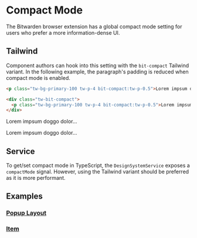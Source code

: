 

<Meta title="Documentation/Compact Mode" />

# Compact Mode

The Bitwarden browser extension has a global compact mode setting for users who prefer a more
information-dense UI.

## Tailwind

Component authors can hook into this setting with the `bit-compact` Tailwind variant. In the
following example, the paragraph's padding is reduced when compact mode is enabled.

```html
<p class="tw-bg-primary-100 tw-p-4 bit-compact:tw-p-0.5">Lorem impsum doggo dolor...</p>

<div class="tw-bit-compact">
  <p class="tw-bg-primary-100 tw-p-4 bit-compact:tw-p-0.5">Lorem impsum doggo dolor...</p>
</div>
```

<p class="tw-bg-primary-100 tw-p-4 bit-compact:tw-p-0.5">Lorem impsum doggo dolor...</p>

<div class="tw-bit-compact">
  <p class="tw-bg-primary-100 tw-p-4 bit-compact:tw-p-0.5">Lorem impsum doggo dolor...</p>
</div>

## Service

To get/set compact mode in TypeScript, the `DesignSystemService` exposes a `compactMode` signal.
However, using the Tailwind variant should be preferred as it is more performant.

## Examples

### [Popup Layout](?path=/story/browser-popup-layout--compact-mode)

<Story autoplay={true} of={popupLayoutStories.CompactMode} />

### [Item](?path=/story/component-library-item--compact-mode)

<Story of={itemStories.CompactMode} />
